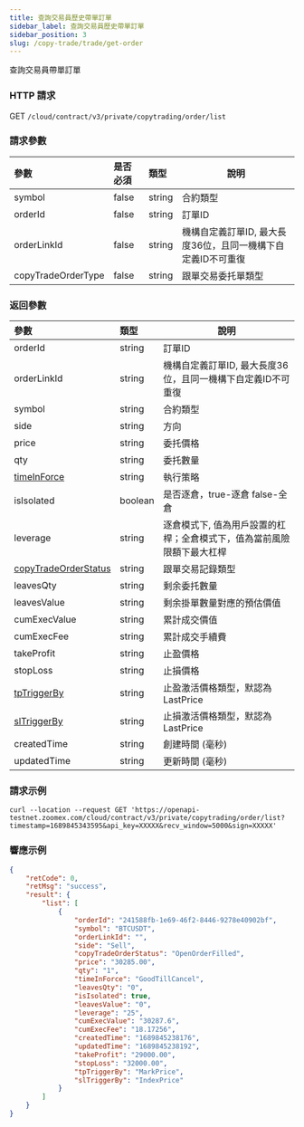 ```yaml
---
title: 查詢交易員歷史帶單訂單
sidebar_label: 查詢交易員歷史帶單訂單
sidebar_position: 3
slug: /copy-trade/trade/get-order
---
```


查詢交易員帶單訂單

### HTTP 請求

GET `/cloud/contract/v3/private/copytrading/order/list`

### 請求參數

| 參數 | 是否必須 | 類型 | 說明|
|:----- |:-------|:-----|------ |
|symbol |false |string |合約類型 |
|orderId |false |string |訂單ID|
|orderLinkId |false |string |機構自定義訂單ID, 最大長度36位，且同一機構下自定義ID不可重復|
|copyTradeOrderType |false |string |跟單交易委托單類型|

### 返回參數

| 參數 | 類型 | 說明|
|:----- |:-----|----- |
|orderId |string |訂單ID|
|orderLinkId |string |機構自定義訂單ID, 最大長度36位，且同一機構下自定義ID不可重復  |
|symbol |string |合約類型 |
|side |string |方向 |
|price  |string |委托價格 |
|qty  |string |委托數量 |
|[timeInForce](../enum#timeinforce) |string |執行策略 |
|isIsolated |boolean |是否逐倉，true-逐倉 false-全倉 |
|leverage |string |逐倉模式下, 值為用戶設置的杠桿；全倉模式下，值為當前風險限額下最大杠桿 |
|[copyTradeOrderStatus](../enum#copytradeorderstatus) |string |跟單交易記錄類型 |
|leavesQty |string |剩余委托數量 |
|leavesValue |string |剩余掛單數量對應的預估價值 |
|cumExecValue |string |累計成交價值 |
|cumExecFee |string |累計成交手續費 |
|takeProfit |string |止盈價格 |
|stopLoss |string |止損價格 |
|[tpTriggerBy](../enum#triggerby) |string |止盈激活價格類型，默認為LastPrice |
|[slTriggerBy](../enum#triggerby) |string |止損激活價格類型，默認為LastPrice |
|createdTime |string |創建時間 (毫秒) |
|updatedTime |string |更新時間 (毫秒)|

### 請求示例

``` shell
curl --location --request GET 'https://openapi-testnet.zoomex.com/cloud/contract/v3/private/copytrading/order/list?timestamp=1689845343595&api_key=XXXXX&recv_window=5000&sign=XXXXX'
```

### 響應示例

``` json
{
    "retCode": 0,
    "retMsg": "success",
    "result": {
        "list": [
            {
                "orderId": "241588fb-1e69-46f2-8446-9278e40902bf",
                "symbol": "BTCUSDT",
                "orderLinkId": "",
                "side": "Sell",
                "copyTradeOrderStatus": "OpenOrderFilled",
                "price": "30285.00",
                "qty": "1",
                "timeInForce": "GoodTillCancel",
                "leavesQty": "0",
                "isIsolated": true,
                "leavesValue": "0",
                "leverage": "25",
                "cumExecValue": "30287.6",
                "cumExecFee": "18.17256",
                "createdTime": "1689845238176",
                "updatedTime": "1689845238192",
                "takeProfit": "29000.00",
                "stopLoss": "32000.00",
                "tpTriggerBy": "MarkPrice",
                "slTriggerBy": "IndexPrice"
            }
        ]
    }
}
```